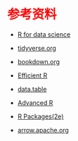 # 参考资料 {.unnumbered style="color:red"}

-   [R for data science](https://r4ds.hadley.nz/)

-   [tidyverse.org](https://www.tidyverse.org/)

-   [bookdown.org](https://bookdown.org/)

-   [Efficient R](https://csgillespie.github.io/efficientR/)

-   [data.table](https://rdatatable.gitlab.io/data.table/)

-   [Advanced R](https://adv-r.hadley.nz/index.html#other-books)

-   [R Packages(2e)](https://r-pkgs.org/)

-   [arrow.apache.org](https://arrow.apache.org/docs/r/)
